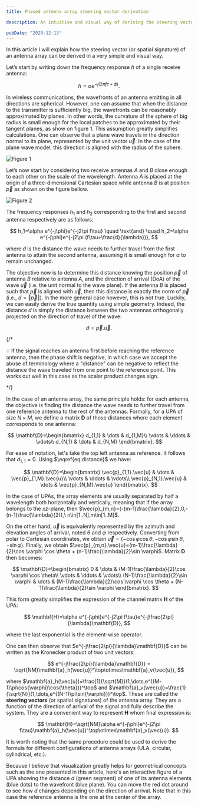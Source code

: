 ```yaml
---
title: Phased antenna array steering vector derivation

description: An intuitive and visual way of deriving the steering vector of any antenna array.

pubDate: "2020-12-13"
---
```


In this article I will explain how the steering vector (or spatial signature) of an antenna array can be derived in a very simple and visual way.

Let’s start by writing down the frequency response $h$ of a single receive antenna:

$$
h = \alpha e^{-j(2\pi f\tau + \phi)}.
$$

In wireless communications, the wavefronts of an antenna emitting in all directions are spherical. However, one can assume that when the distance to the transmitter is sufficiently big, the wavefronts can be reasonably approximated by planes. In other words, the curvature of the sphere of big radius is small enough for the local patches to be approximated by their tangent planes, as show on figure 1. This assumption greatly simplifies calculations. One can observe that a plane wave travels in the direction normal to its plane, represented by the unit vector $\vec{u}$. In the case of the plane wave model, this direction is aligned with the radius of the sphere.

![Figure 1](../../assets/plane_wave_assumption.svg)


Let’s now start by considering two receive antennas $A$ and $B$ close enough to each other on the scale of the wavelength. Antenna $A$ is placed at the origin of a three-dimensional Cartesian space while antenna $B$ is at position $\vec{p}$ as shown on the figure bellow.

![Figure 2](../../assets/two_antennas.svg)

The frequency responses $h_1$ and $h_2$ corresponding to the first and second antenna respectively are as follows:

$$
h_1=\alpha e^{-j\phi}e^{-j2\pi f\tau} \quad \text{and} \quad h_2=\alpha e^{-j\phi}e^{-j2\pi (f\tau+\frac{d}{\lambda})},
$$

where $d$ is the distance the wave needs to further travel from the first antenna to attain the second antenna, assuming it is small enough for $\alpha$ to remain unchanged.

The objective now is to determine this distance knowing the position $\vec{p}$ of antenna $B$ relative to antenna $A$, and the direction of arrival (DoA) of the wave $\vec{u}$ (i.e. the unit normal to the wave plane). If the antenna $B$ is placed such that $\vec{p}$ is aligned with $\vec{u}$, then this distance is exactly the norm of $\vec{p}$ (i.e., $d=\Vert\vec{p}\Vert$). In the more general case however, this is not true. Luckily, we can easily derive the true quantity using simple geometry. Indeed, the distance $d$ is simply the distance between the two antennas orthogonally projected on the direction of travel of the wave:

$$
\begin{equation}
d = \vec{p}.\vec{u}.
\label{eq:distance}
\end{equation}
$$

{/* <aside>
💡 If the signal reaches an antenna first before reaching the reference antenna, then the phase shift is negative, in which case we accept the abuse of terminology where a "distance" can be negative to reflect the distance the wave traveled from one point to the reference point. This works out well in this case as the scalar product changes sign.
</aside> */}

In the case of an antenna array, the same principle holds: for each antenna, the objective is finding the distance the wave needs to further travel from one reference antenna to the rest of the antennas. Formally, for a UPA of size $N\times M$, we define a matrix $\mathbf{D}$ of those distances where each element corresponds to one antenna:

$$
\mathbf{D}=\begin{bmatrix} 
    d_{1,1} & \dots  & d_{1,M}\\
    \vdots & \ddots & \vdots\\
    d_{N,1} & \dots  & d_{N,M} 
    \end{bmatrix}.
$$

For ease of notation, let's take the top left antenna as reference. It follows that $d_{1,1}=0$. Using $\eqref{eq:distance}$ we have:

$$
\mathbf{D}=\begin{bmatrix} 
    \vec{p}_{1,1}.\vec{u} & \dots  & \vec{p}_{1,M}.\vec{u}\\
    \vdots & \ddots & \vdots\\
    \vec{p}_{N,1}.\vec{u} & \dots  & \vec{p}_{N,M}.\vec{u} 
    \end{bmatrix}.
$$

In the case of UPAs, the array elements are usually separated by half a wavelength both horizontally and vertically, meaning that if the array belongs to the $xz$-plane, then $\vec{p}_{m,n}=(-(m-1)\frac{\lambda}{2},0,-(n-1)\frac{\lambda}{2}),\ n\in[1..N],m\in[1..M]$.

On the other hand, $\vec{u}$ is equivalently represented by the azimuth and elevation angles of arrival, noted $\theta$ and $\varphi$ respectively. Converting from polar to Cartesian coordinates, we obtain $\vec{u}=(-\cos{\varphi}\cos{\theta},-\cos{\varphi}\sin{\theta},-\sin{\varphi})$. Finally, we obtain $\vec{p}_{m,n}.\vec{u}=(m-1)\frac{\lambda}{2}\cos \varphi \cos \theta + (n-1)\frac{\lambda}{2}\sin \varphi\$. Matrix $\mathbf{D}$ then becomes:

$$
\mathbf{D}=\begin{bmatrix} 
    0 & \dots  & (M-1)\frac{\lambda}{2}\cos \varphi \cos \theta\\
    \vdots & \ddots & \vdots\\
    (N-1)\frac{\lambda}{2}\sin \varphi & \dots  & (M-1)\frac{\lambda}{2}\cos \varphi \cos \theta + (N-1)\frac{\lambda}{2}\sin \varphi 
    \end{bmatrix}.
$$

This form greatly simplifies the expression of the channel matrix $\mathbf{H}$ of the UPA:

$$
\mathbf{H}=\alpha e^{-j\phi}e^{-j2\pi f\tau}e^{-j\frac{2\pi}{\lambda}\mathbf{D}},
$$

where the last exponential is the element-wise operator.

One can then observe that $e^{-j\frac{2\pi}{\lambda}\mathbf{D}}$ can be written as the Kronecker product of two unit vectors:

$$
e^{-j\frac{2\pi}{\lambda}\mathbf{D}} = \sqrt{NM}\mathbf{a}_h(\vec{u})^\top\otimes\mathbf{a}_v(\vec{u}),
$$

where $\mathbf{a}_h(\vec{u})=\frac{1}{\sqrt{M}}(1,\dots,e^{(M-1)\pi\cos{\varphi}\cos{\theta}})^\top$ and $\mathbf{a}_v(\vec{u})=\frac{1}{\sqrt{N}}(1,\dots,e^{(N-1)\pi\sin{\varphi}})^\top$. These are called the **steering vectors** (or spatial signatures) of the antenna array. They are a function of the direction of arrival of the signal and fully describe the system. They are a convenient way to represent $\mathbf{H}$ whom final expression is:

$$
\mathbf{H}=\sqrt{NM}\alpha e^{-j\phi}e^{-j2\pi f\tau}\mathbf{a}_h(\vec{u})^\top\otimes\mathbf{a}_v(\vec{u}).
$$

It is worth noting that the same procedure could be used to derive the formula for different configurations of antenna arrays (ULA, circular, cylindrical, etc.).

Because I believe that visualization greatly helps for geometrical concepts such as the one presented in this article, here's an interactive figure of a UPA showing the distance $d$ (green segment) of one of its antenna elements (blue dots) to the wavefront (blue plane). You can move the red dot around to see how $d$ changes depending on the direction of arrival. Note that in this case the reference antenna is the one at the center of the array.

<GeogebraFigure filename='/UPA.ggb' />